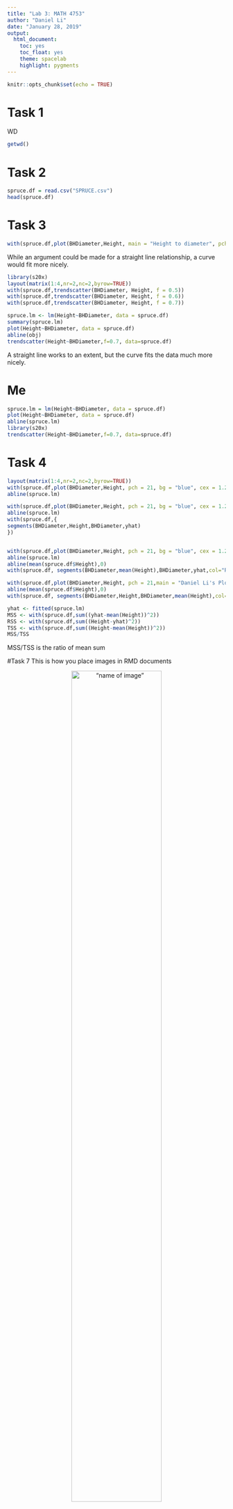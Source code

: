```yaml
---
title: "Lab 3: MATH 4753"
author: "Daniel Li"
date: "January 28, 2019"
output: 
  html_document:
    toc: yes
    toc_float: yes
    theme: spacelab
    highlight: pygments
---
```


```r
knitr::opts_chunk$set(echo = TRUE)
```

# Task 1

WD

```r
getwd()
```

# Task 2

```r
spruce.df = read.csv("SPRUCE.csv")
head(spruce.df)
```

# Task 3

```r
with(spruce.df,plot(BHDiameter,Height, main = "Height to diameter", pch = 21, bg = "blue", cex = 1.2,xlim = c(0,1.1*max(BHDiameter)), ylim = c(0,1.1*max(Height))))
```
While an argument could be made for a straight line relationship, a curve would fit more nicely.
```r
library(s20x)
layout(matrix(1:4,nr=2,nc=2,byrow=TRUE))
with(spruce.df,trendscatter(BHDiameter, Height, f = 0.5))
with(spruce.df,trendscatter(BHDiameter, Height, f = 0.6))
with(spruce.df,trendscatter(BHDiameter, Height, f = 0.7))
```
```r
spruce.lm <- lm(Height~BHDiameter, data = spruce.df)
summary(spruce.lm)
plot(Height~BHDiameter, data = spruce.df)
abline(obj)
trendscatter(Height~BHDiameter,f=0.7, data=spruce.df)
```
A straight line works to an extent, but the curve fits the data much more nicely.

  
# Me

```r
spruce.lm = lm(Height~BHDiameter, data = spruce.df)
plot(Height~BHDiameter, data = spruce.df)
abline(spruce.lm)
library(s20x)
trendscatter(Height~BHDiameter,f=0.7, data=spruce.df)
```
# Task 4

```r
layout(matrix(1:4,nr=2,nc=2,byrow=TRUE))
with(spruce.df,plot(BHDiameter,Height, pch = 21, bg = "blue", cex = 1.2,xlim = c(0,1.1*max(BHDiameter)), ylim = c(0,1.1*max(Height))))
abline(spruce.lm)

with(spruce.df,plot(BHDiameter,Height, pch = 21, bg = "blue", cex = 1.2,xlim = c(0,1.1*max(BHDiameter)), ylim = c(0,1.1*max(Height))))
abline(spruce.lm)
with(spruce.df,{
segments(BHDiameter,Height,BHDiameter,yhat)
})


with(spruce.df,plot(BHDiameter,Height, pch = 21, bg = "blue", cex = 1.2,xlim = c(0,1.1*max(BHDiameter)), ylim = c(0,1.1*max(Height))))
abline(spruce.lm)
abline(mean(spruce.df$Height),0)
with(spruce.df, segments(BHDiameter,mean(Height),BHDiameter,yhat,col="Red"))

with(spruce.df,plot(BHDiameter,Height, pch = 21,main = "Daniel Li's Plot", bg = "blue", cex = 1.2,xlim = c(0,1.1*max(BHDiameter)), ylim = c(0,1.1*max(Height))))
abline(mean(spruce.df$Height),0)
with(spruce.df, segments(BHDiameter,Height,BHDiameter,mean(Height),col="Green"))
```

```r
yhat <- fitted(spruce.lm)
MSS <- with(spruce.df,sum((yhat-mean(Height))^2))
RSS <- with(spruce.df,sum((Height-yhat)^2))
TSS <- with(spruce.df,sum((Height-mean(Height))^2))
MSS/TSS
```
MSS/TSS is the ratio of mean sum



#Task 7
This is how you place images in RMD documents

<center>
!["name of image"](gheat.png){ width=70% }
</center>


